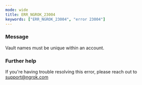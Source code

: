 ```yaml
---
mode: wide
title: ERR_NGROK_23004
keywords: ["ERR_NGROK_23004", "error 23004"]
---
```



### Message

Vault names must be unique within an account.

<ErrorDetails />

### Further help

If you're having trouble resolving this error, please reach out to [support@ngrok.com](mailto:support@ngrok.com?subject=Help%20with%20ERR_NGROK_23004)
